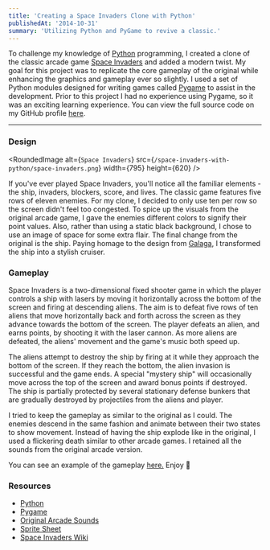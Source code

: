 ```yaml
---
title: 'Creating a Space Invaders Clone with Python'
publishedAt: '2014-10-31'
summary: 'Utilizing Python and PyGame to revive a classic.'
---
```


To challenge my knowledge of [Python](https://www.python.org/) programming, I created a clone of the classic arcade game [Space Invaders](https://en.wikipedia.org/wiki/Space_Invaders) and added a modern twist. My goal for this project was to replicate the core gameplay of the original while enhancing the graphics and gameplay ever so slightly. I used a set of Python modules designed for writing games called [Pygame](https://www.pygame.org/news.html) to assist in the development. Prior to this project I had no experience using Pygame, so it was an exciting learning experience. You can view the full source code on my GitHub profile [here](https://github.com/leerob/Space_Invaders).

---

### Design

<RoundedImage
  alt={`Space Invaders`}
  src={`/space-invaders-with-python/space-invaders.png`}
  width={795}
  height={620}
/>

If you've ever played Space Invaders, you'll notice all the familiar elements - the ship, invaders, blockers, score, and lives. The classic game features five rows of eleven enemies. For my clone, I decided to only use ten per row so the screen didn't feel too congested. To spice up the visuals from the original arcade game, I gave the enemies different colors to signify their point values. Also, rather than using a static black background, I chose to use an image of space for some extra flair. The final change from the original is the ship. Paying homage to the design from [Galaga](https://en.wikipedia.org/wiki/Galaga), I transformed the ship into a stylish cruiser.

### Gameplay

Space Invaders is a two-dimensional fixed shooter game in which the player controls a ship with lasers by moving it horizontally across the bottom of the screen and firing at descending aliens. The aim is to defeat five rows of ten aliens that move horizontally back and forth across the screen as they advance towards the bottom of the screen. The player defeats an alien, and earns points, by shooting it with the laser cannon. As more aliens are defeated, the aliens' movement and the game's music both speed up.

The aliens attempt to destroy the ship by firing at it while they approach the bottom of the screen. If they reach the bottom, the alien invasion is successful and the game ends. A special "mystery ship" will occasionally move across the top of the screen and award bonus points if destroyed. The ship is partially protected by several stationary defense bunkers that are gradually destroyed by projectiles from the aliens and player.

I tried to keep the gameplay as similar to the original as I could. The enemies descend in the same fashion and animate between their two states to show movement. Instead of having the ship explode like in the original, I used a flickering death similar to other arcade games. I retained all the sounds from the original arcade version.

You can see an example of the gameplay [here.](https://www.youtube.com/watch?v=_2yUP3WMDRc) Enjoy 🎉

### Resources

- [Python](https://www.python.org/)
- [Pygame](https://www.pygame.org/news.html)
- [Original Arcade Sounds](https://www.classicgaming.cc/classics/space-invaders//sounds)
- [Sprite Sheet](https://orig02.deviantart.net/3ed1/f/2009/242/f/4/space_invaders_sprite_sheet_by_gooperblooper22.png)
- [Space Invaders Wiki](https://en.wikipedia.org/wiki/Space_Invaders)
